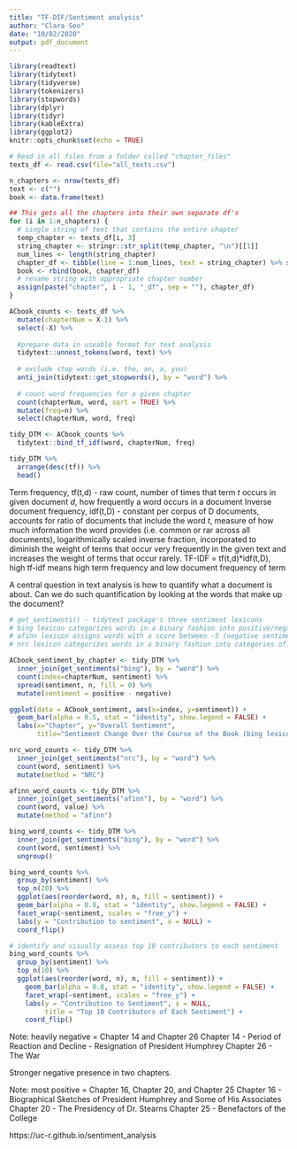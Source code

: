 ```yaml
---
title: "TF-DIF/Sentiment analysis"
author: "Clara Seo"
date: "10/02/2020"
output: pdf_document
---
```


```r
library(readtext)
library(tidytext)
library(tidyverse)
library(tokenizers)
library(stopwords)
library(dplyr)
library(tidyr)
library(kableExtra)
library(ggplot2)
knitr::opts_chunk$set(echo = TRUE)
```

```r
# Read in all files from a folder called "chapter_files"
texts_df <- read.csv(file="all_texts.csv")
```

```r
n_chapters <- nrow(texts_df)
text <- c("")
book <- data.frame(text)

## This gets all the chapters into their own separate df's
for (i in 1:n_chapters) {
  # single string of text that contains the entire chapter
  temp_chapter <- texts_df[i, 3]
  string_chapter <- stringr::str_split(temp_chapter, "\n")[[1]]
  num_lines <- length(string_chapter)
  chapter_df <- tibble(line = 1:num_lines, text = string_chapter) %>% select(text)
  book <- rbind(book, chapter_df)
  # rename string with appropriate chapter number
  assign(paste("chapter", i - 1, "_df", sep = ""), chapter_df)
}
```

```r
ACbook_counts <- texts_df %>%
  mutate(chapterNum = X-1) %>%
  select(-X) %>% 
  
  #prepare data in useable format for text analysis
  tidytext::unnest_tokens(word, text) %>%
  
  # exclude stop words (i.e. the, an, a, you)
  anti_join(tidytext::get_stopwords(), by = "word") %>%
  
  # count word frequencies for a given chapter
  count(chapterNum, word, sort = TRUE) %>%
  mutate(freq=n) %>%
  select(chapterNum, word, freq)

tidy_DTM <- ACbook_counts %>%
  tidytext::bind_tf_idf(word, chapterNum, freq)

tidy_DTM %>%
  arrange(desc(tf)) %>%
  head()
```
Term frequency, tf(t,d) - raw count, number of times that term $t$ occurs in given document $d$, how frequently a word occurs in a document
Inverse document frequency, idf(t,D) - constant per corpus of D documents, accounts for ratio of documents that include the word $t$, measure of how much information the word provides (i.e. common or rar across all documents), logarithmically scaled inverse fraction, incorporated to diminish the weight of terms that occur very frequently in the given text and increases the weight of terms that occur rarely.
TF-IDF = tf(t,d)*idf(t,D), high tf-idf means high term frequency and low document frequency of term 

A central question in text analysis is how to quantify what a document is about. Can we do such quantification by looking at the words that make up the document? 

```r
# get_sentiments() - tidytext package's three sentiment lexicons
# bing lexicon categorizes words in a binary fashion into positive/negative
# afinn lexicon assigns words with a score between -5 (negative sentiment) and +5 (positive sentiment)
# nrc lexicon categorizes words in a binary fashion into categories of: positive, negative, anger, anticipation, disgust, fear, joy, sadness, surprise, trust

ACbook_sentiment_by_chapter <- tidy_DTM %>%
  inner_join(get_sentiments("bing"), by = "word") %>% 
  count(index=chapterNum, sentiment) %>% 
  spread(sentiment, n, fill = 0) %>% 
  mutate(sentiment = positive - negative)

ggplot(data = ACbook_sentiment, aes(x=index, y=sentiment)) +
  geom_bar(alpha = 0.5, stat = "identity", show.legend = FALSE) + 
  labs(x="Chapter", y="Overall Sentiment", 
       title="Sentiment Change Over the Course of the Book (bing lexicon)")

nrc_word_counts <- tidy_DTM %>%
  inner_join(get_sentiments("nrc"), by = "word") %>% 
  count(word, sentiment) %>% 
  mutate(method = "NRC")

afinn_word_counts <- tidy_DTM %>%
  inner_join(get_sentiments("afinn"), by = "word") %>% 
  count(word, value) %>% 
  mutate(method = "afinn")

bing_word_counts <- tidy_DTM %>%
  inner_join(get_sentiments("bing"), by = "word") %>% 
  count(word, sentiment) %>% 
  ungroup()

bing_word_counts %>%
  group_by(sentiment) %>%
  top_n(20) %>%
  ggplot(aes(reorder(word, n), n, fill = sentiment)) +
  geom_bar(alpha = 0.8, stat = "identity", show.legend = FALSE) +
  facet_wrap(~sentiment, scales = "free_y") +
  labs(y = "Contribution to sentiment", x = NULL) +
  coord_flip()

# identify and visually assess top 10 contributors to each sentiment
bing_word_counts %>%
  group_by(sentiment) %>%
  top_n(10) %>%
  ggplot(aes(reorder(word, n), n, fill = sentiment)) +
    geom_bar(alpha = 0.8, stat = "identity", show.legend = FALSE) +
    facet_wrap(~sentiment, scales = "free_y") +
    labs(y = "Contribution to Sentiment", x = NULL, 
         title = "Top 10 Contributors of Each Sentiment") +
    coord_flip()
```
Note: heavily negative = Chapter 14 and Chapter 26 
Chapter 14 - Period of Reaction and Decline - Resignation of President Humphrey
Chapter 26 - The War

Stronger negative presence in two chapters. 

Note: most positive = Chapter 16, Chapter 20, and Chapter 25
Chapter 16 - Biographical Sketches of President Humphrey and Some of His Associates
Chapter 20 - The Presidency of Dr. Stearns
Chapter 25 - Benefactors of the College

https://uc-r.github.io/sentiment_analysis